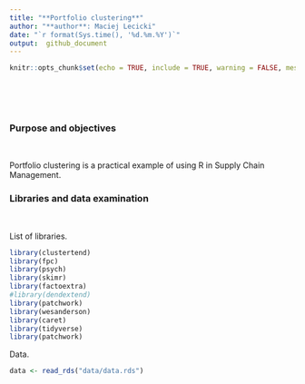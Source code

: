 ```yaml
---
title: "**Portfolio clustering**"
author: "**author**: Maciej Lecicki"
date: "`r format(Sys.time(), '%d.%m.%Y')`"
output:  github_document
---
```


```r
knitr::opts_chunk$set(echo = TRUE, include = TRUE, warning = FALSE, message = FALSE, fig.pos = "H")
```

<br/>
<br/>
<br/>

### Purpose and objectives
<br/>

Portfolio clustering is a practical example of using R in Supply Chain Management.


### Libraries and data examination
<br/>

List of libraries.

```r
library(clustertend)
library(fpc)
library(psych)
library(skimr)
library(factoextra)
#library(dendextend)
library(patchwork)
library(wesanderson)
library(caret)
library(tidyverse)
library(patchwork)
```


Data.

```r
data <- read_rds("data/data.rds")
```

